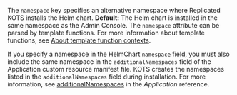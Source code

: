 The `namespace` key specifies an alternative namespace where Replicated KOTS installs the Helm chart. **Default:** The Helm chart is installed in the same namespace as the Admin Console. The `namespace` attribute can be parsed by template functions. For more information about template functions, see [About template function contexts](template-functions-about).


If you specify a namespace in the HelmChart `namespace` field, you must also include the same namespace in the `additionalNamespaces` field of the Application custom resource manifest file. KOTS creates the namespaces listed in the `additionalNamespaces` field during installation. For more information, see [additionalNamespaces](custom-resource-application#additionalnamespaces) in the _Application_ reference.